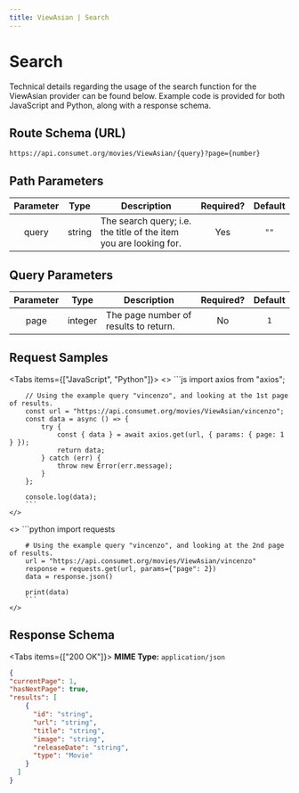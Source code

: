 ```yaml
---
title: ViewAsian | Search
---
```



# Search

Technical details regarding the usage of the search function for the ViewAsian provider can be found below. Example code is provided for both JavaScript and Python, along with a response schema.

## Route Schema (URL)

```
https://api.consumet.org/movies/ViewAsian/{query}?page={number}
```

## Path Parameters

| Parameter |  Type  | Description                                                       | Required? | Default |
| :-------: | :----: | ----------------------------------------------------------------- | :-------: | :-----: |
|   query   | string | The search query; i.e. the title of the item you are looking for. |    Yes    |  `""`   |

## Query Parameters

| Parameter |  Type   | Description                           | Required? | Default |
| :-------: | :-----: | ------------------------------------- | :-------: | :-----: |
|   page    | integer | The page number of results to return. |    No     |   `1`   |

## Request Samples

<Tabs items={["JavaScript", "Python"]}>
  <Tab>
    <>
        ```js
        import axios from "axios";

        // Using the example query "vincenzo", and looking at the 1st page of results.
        const url = "https://api.consumet.org/movies/ViewAsian/vincenzo";
        const data = async () => {
            try {
                const { data } = await axios.get(url, { params: { page: 1 } });
                return data;
            } catch (err) {
                throw new Error(err.message);
            }
        };

        console.log(data);
        ```
    </>

  </Tab>
  <Tab>
    <>
        ```python
        import requests

        # Using the example query "vincenzo", and looking at the 2nd page of results.
        url = "https://api.consumet.org/movies/ViewAsian/vincenzo"
        response = requests.get(url, params={"page": 2})
        data = response.json()

        print(data)
        ```
    </>

  </Tab>
</Tabs>

## Response Schema

<Tabs items={["200 OK"]}>
  <Tab>
  **MIME Type:** `application/json`
  ```json copy=false
  {
  "currentPage": 1,
  "hasNextPage": true,
  "results": [
      {
        "id": "string",
        "url": "string",
        "title": "string",
        "image": "string",
        "releaseDate": "string",
        "type": "Movie"
      }
    ]
  }
  ```
  </Tab>
</Tabs>
